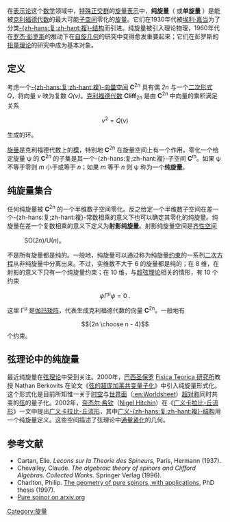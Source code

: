 {{noteTA
|G1=Math
|1=zh-hans:复;zh-hant=複;
}}

{{Link style|time=2015-12-12T04:12:10+00:00}}
在[[表示论|表示论]]这个[[数学|数学]]领域中，[[特殊正交群|特殊正交群]]的[[旋量表示|旋量表示]]中，'''纯旋量'''（{{lang|en|pure spinor}} 或'''单旋量''' {{lang|en|simple spinor}}）是能被[[克利福德代数|克利福德代数]]的最大可能[[線性子空間|子空间]]零化的[[旋量|旋量]]。它们在1930年代被[[埃利·嘉当|埃利·嘉当]]为了分类[[复结构|-{zh-hans:复;zh-hant:複}-结构]]而引进。纯旋量被引入理论物理，1960年代在[[罗杰·彭罗斯|罗杰·彭罗斯]]的推动下在[[旋量丛|自旋几何]]的研究中变得愈发重要起来；它们在彭罗斯的[[扭量理论|扭量理论]]的研究中成为基本对象。

==定义==
考虑一个[[复数_(数学)|-{zh-hans:复;zh-hant:複}-]][[向量空间|向量空间]] '''C'''<sup>2''n''</sup> 具有偶{{le|複維數|complex dimension|-{zh-hans:复;zh-hant:複}-维数}} ''2n'' 与一个[[二次形式|二次形式]] ''Q''，将向量 ''v'' 映为复数 ''Q(v)''。[[克利福德代数|克利福德代数]] '''Cliff'''<sub>2n</sub> 是由 '''C'''<sup>2''n''</sup> 中向量的乘积满足关系

:<math>v^2=Q(v)</math>

生成的环。

[[旋量|旋量]]是克利福德代数上的[[模|模]]，特别地 '''C'''<sup>2n</sup> 在旋量空间上有一个作用。零化一个给定旋量 ψ 的 '''C'''<sup>2''n''</sup> 的子集是其一个-{zh-hans:复;zh-hant:複}-子空间 '''C'''<sup>m</sup>。如果 ψ 不等于零则 ''m'' 小于或等于 ''n''；如果 ''m'' 等于 ''n'' 则 ψ 称为一个'''纯旋量'''。

==纯旋量集合==
任何纯旋量被 '''C'''<sup>2n</sup> 的一个半维数子空间零化。反之给定一个半维数子空间在差一个-{zh-hans:复;zh-hant:複}-常数相乘的意义下也可以确定其零化的纯旋量。纯旋量在差一个复数相乘的意义下定义为'''射影纯旋量'''。射影纯旋量空间是[[齐性空间|齐性空间]]
:SO(''2n'')/U(''n'')。

不是所有旋量都是纯的。一般地，纯旋量可以通过称为纯旋量[[约束|约束]]的一系列[[二次方程|二次方程]]从非纯旋量中分离出来。不过，实维数不大于 6 的旋量都是纯的；在 8 维，在射影的意义下只有一个纯旋量约束；在 10 维，与[[超弦理论|超弦理论]]相关的情形，有 10 个约束

:<math>\psi\Gamma^{\mu}\psi = 0\ .</math>

这里 Γ<sup>μ</sup> 是[[伽玛矩阵|伽玛矩阵]]，代表生成克利福德代数的向量 '''C'''<sup>2n</sup>。一般地有

:<math> {2n \choose n - 4} </math>
个约束。

==弦理论中的纯旋量==
最近纯旋量在[[弦理论|弦理论]]中受到关注。2000年，[[巴西|巴西]][[圣保罗|圣保罗]] [http://www.ift.unesp.br/  Fisica Teorica 研究所]教授 Nathan Berkovits 在论文《[http://xxx.lanl.gov/abs/hep-th/0001035 弦的超庞加莱共变量子化]》中引入纯旋量形式化。这个形式化是目前所知惟一关于[[时空|时空]]与[[世界面|世界面]]（[[:en:Worldsheet|:en:Worldsheet]]）[[超对称|超对称]]同时共变的[[弦_(物理學)|弦]]的量子化。2002年，[[奈杰尔·希钦|奈杰尔·希钦]]（[[:en:Nigel_Hitchin|Nigel Hitchin]]）在《[http://xxx.lanl.gov/abs/math.DG/0209099 广义卡拉比-丘流形]》一文中提出[[广义卡拉比-丘流形|广义卡拉比-丘流形]]，其中[[广义复结构|广义-{zh-hans:复;zh-hant:複}-结构]]用一个纯旋量定义。这些空间描述了弦理论中[[紧化_(物理)|通量紧化]]的几何。

==参考文献==
* Cartan, Élie.  ''Lecons sur la Theorie des Spineurs,'' Paris, Hermann (1937).
* Chevalley, Claude. ''The algebraic theory of spinors and Clifford Algebras.  Collected Works''.  Springer Verlag (1996).
* Charlton, Philip. [http://csusap.csu.edu.au/~pcharlto/charlton_thesis.pdf The geometry of pure spinors, with applications], PhD thesis (1997).
* [http://xstructure.inr.ac.ru/x-bin/theme2.py?arxiv=hep-th&level=2&index1=5751497  Pure spinor on arxiv.org]

[[Category:旋量|Category:旋量]]
